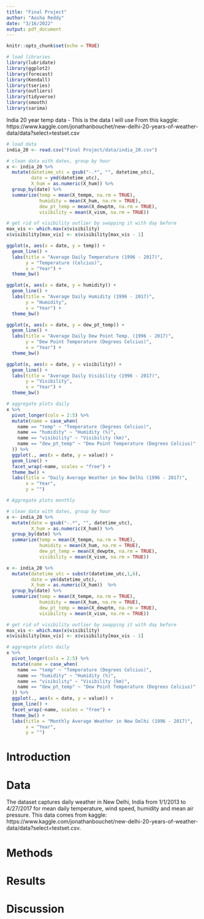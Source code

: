 ```yaml
---
title: "Final Project"
author: "Aasha Reddy"
date: "3/16/2022"
output: pdf_document
---
```


```r
knitr::opts_chunk$set(echo = TRUE)
```

```r
# load libraries
library(lubridate)
library(ggplot2)
library(forecast)  
library(Kendall)
library(tseries)
library(outliers)
library(tidyverse)
library(smooth)
library(sarima)
```

India 20 year temp data - This is the data I will use
From this kaggle: https://www.kaggle.com/jonathanbouchet/new-delhi-20-years-of-weather-data/data?select=testset.csv

```r
# load data
india_20 <- read.csv("Final Project/data/india_20.csv")

# clean data with dates, group by hour
x <- india_20 %>%
  mutate(datetime_utc = gsub("-.*", "", datetime_utc), 
         date = ymd(datetime_utc), 
         X_hum = as.numeric(X_hum)) %>%
  group_by(date) %>%
  summarize(temp = mean(X_tempm, na.rm = TRUE), 
            humidity = mean(X_hum, na.rm = TRUE), 
            dew_pt_temp = mean(X_dewptm, na.rm = TRUE), 
            visibility = mean(X_vism, na.rm = TRUE))

# get rid of visibility outlier by swapping it with day before
max_vis <- which.max(x$visibility)
x$visibility[max_vis] <- x$visibility[max_vis - 1]

ggplot(x, aes(x = date, y = temp)) + 
  geom_line() + 
  labs(title = "Average Daily Temperature (1996 - 2017)", 
       y = "Temperature (Celcius)", 
       x = "Year") + 
  theme_bw()

ggplot(x, aes(x = date, y = humidity)) + 
  geom_line() + 
  labs(title = "Average Daily Humidity (1996 - 2017)", 
       y = "Humidity", 
       x = "Year") + 
  theme_bw()

ggplot(x, aes(x = date, y = dew_pt_temp)) + 
  geom_line() + 
  labs(title = "Average Daily Dew Point Temp. (1996 - 2017)", 
       y = "Dew Point Temperature (Degrees Celcius)", 
       x = "Year") + 
  theme_bw()

ggplot(x, aes(x = date, y = visibility)) + 
  geom_line() + 
  labs(title = "Average Daily Visibility (1996 - 2017)", 
       y = "Visibility", 
       x = "Year") + 
  theme_bw()

# aggregate plots daily
x %>%
  pivot_longer(cols = 2:5) %>%
  mutate(name = case_when(
    name == "temp" ~ "Temperature (Degrees Celcius)", 
    name == "humidity" ~ "Humidity (%)", 
    name == "visibility" ~ "Visibility (km)", 
    name == "dew_pt_temp" ~ "Dew Point Temperature (Degrees Celcius)"
  )) %>%
  ggplot(., aes(x = date, y = value)) + 
  geom_line() + 
  facet_wrap(~name, scales = "free") + 
  theme_bw() + 
  labs(title = "Daily Average Weather in New Delhi (1996 - 2017)", 
       x = "Year", 
       y = "")
```

```r
# Aggregate plots monthly 

# clean data with dates, group by hour
x <- india_20 %>%
  mutate(date = gsub("-.*", "", datetime_utc), 
         X_hum = as.numeric(X_hum)) %>%
  group_by(date) %>%
  summarize(temp = mean(X_tempm, na.rm = TRUE), 
            humidity = mean(X_hum, na.rm = TRUE), 
            dew_pt_temp = mean(X_dewptm, na.rm = TRUE), 
            visibility = mean(X_vism, na.rm = TRUE))

x <- india_20 %>%
  mutate(datetime_utc = substr(datetime_utc,1,6), 
         date = ym(datetime_utc), 
         X_hum = as.numeric(X_hum))  %>%
  group_by(date) %>%
  summarize(temp = mean(X_tempm, na.rm = TRUE), 
            humidity = mean(X_hum, na.rm = TRUE), 
            dew_pt_temp = mean(X_dewptm, na.rm = TRUE), 
            visibility = mean(X_vism, na.rm = TRUE))

# get rid of visibility outlier by swapping it with day before
max_vis <- which.max(x$visibility)
x$visibility[max_vis] <- x$visibility[max_vis - 1]

# aggregate plots daily
x %>%
  pivot_longer(cols = 2:5) %>%
  mutate(name = case_when(
    name == "temp" ~ "Temperature (Degrees Celcius)", 
    name == "humidity" ~ "Humidity (%)", 
    name == "visibility" ~ "Visibility (km)", 
    name == "dew_pt_temp" ~ "Dew Point Temperature (Degrees Celcius)"
  )) %>%
  ggplot(., aes(x = date, y = value)) + 
  geom_line() + 
  facet_wrap(~name, scales = "free") + 
  theme_bw() + 
  labs(title = "Monthly Average Weather in New Delhi (1996 - 2017)", 
       x = "Year", 
       y = "")
```


# Introduction 


# Data 

The dataset captures daily weather in New Delhi, India from 1/1/2013 to 4/27/2017 for mean daily temperature, wind speed, humidity and mean air pressure. This data comes from kaggle: https://www.kaggle.com/jonathanbouchet/new-delhi-20-years-of-weather-data/data?select=testset.csv. 

# Methods


# Results 


# Discussion